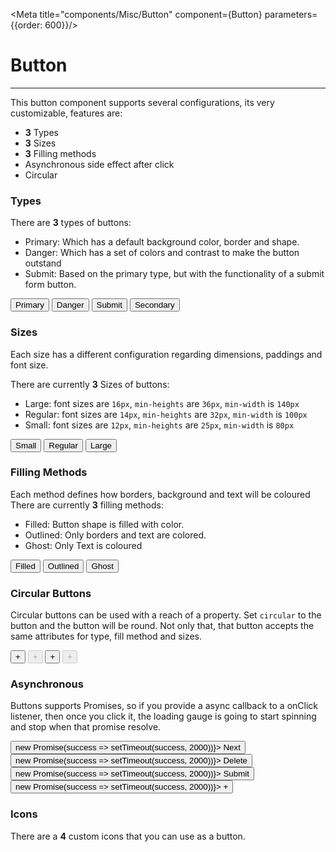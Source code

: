 

<Meta title="components/Misc/Button" component={Button} parameters={{order: 600}}/>

# Button

<hr />


This button component supports several configurations, its very customizable, features are:
  - **3** Types
  - **3** Sizes
  - **3** Filling methods
  - Asynchronous side effect after click
  - Circular

### Types

There are **3** types of buttons:

- Primary: Which has a default background color, border and shape.
- Danger: Which has a set of colors and contrast to make the button outstand
- Submit: Based on the primary type, but with the functionality of a submit form button.

<Preview withSource="open">
  <Story name="Types">
     <Box horizontal>
          <Button type="primary">Primary</Button>
          <Button type="danger">Danger</Button>
          <Button type="submit">Submit</Button>
          <Button fill="outlined" type="secondary">Secondary</Button>
     </Box>
  </Story>
</Preview>

### Sizes

Each size has a different configuration regarding dimensions, paddings and font size.

There are currently **3** Sizes of buttons:

- Large: font sizes are `16px`, `min-heights` are `36px`, `min-width` is `140px`
- Regular: font sizes are `14px`, `min-heights` are `32px`, `min-width` is `100px`
- Small: font sizes are `12px`, `min-heights` are `25px`, `min-width` is `80px`

<Preview withSource="open">
  <Story name="Sizes">
     <Box horizontal>
          <Button type="primary" size="small">Small</Button>
          <Button type="danger" size="regular">Regular</Button>
          <Button type="submit" size="large">Large</Button>
     </Box>
  </Story>
</Preview>

### Filling Methods

Each method defines how borders, background and text will be coloured
There are currently **3** filling methods:

- Filled: Button shape is filled with color.
- Outlined: Only borders and text are colored.
- Ghost: Only Text is coloured

<Preview withSource="open">
  <Story name="Filled">
     <Box horizontal>
          <Button type="primary" size="small" fill="filled">Filled</Button>
          <Button type="danger" size="regular" fill="outlined">Outlined</Button>
          <Button type="submit" size="large" fill="ghost">Ghost</Button>
     </Box>
  </Story>
</Preview>

### Circular Buttons

Circular buttons can be used with a reach of a property. Set `circular` to the button and the button
will be round. Not only that, that button accepts the same attributes for type, fill method and sizes.

<Preview withSource="open">
  <Story name="Circular">
     <Box horizontal>
          <Button size="small" type="primary" circular>+</Button>
          <Button size="regular" type="primary" disabled circular>+</Button>
          <Button size="large" fill="outlined" circular>+</Button>
          <Button size="large" disabled fill="outlined" circular>+</Button>
     </Box>
  </Story>
</Preview>

### Asynchronous

Buttons supports Promises, so if you provide a async callback to a onClick listener, then once you click it,
the loading gauge is going to start spinning and stop when that promise resolve.

<Preview withSource="open">
  <Story name="Async">
   <Box horizontal>
      <Button type="primary" fill="filled" onClick={ async () => new Promise(success => setTimeout(success, 2000))}>
        <span>Next</span>
      </Button>
      <Button type="danger" fill="outlined" onClick={ async () => new Promise(success => setTimeout(success, 2000))}>
        <span>Delete</span>
      </Button>
      <Button fill="filled" type="secondary" onClick={ async () => new Promise(success => setTimeout(success, 2000))}>
        <span>Submit</span>
      </Button>
      <Button fill="filled" type="primary" circular onClick={ async () => new Promise(success => setTimeout(success, 2000))}>
        <span>+</span>
      </Button>
   </Box>
  </Story>
</Preview>

### Icons

There are a **4** custom icons that you can use as a button.

<Preview withSource="open">
  <Story name="Icons">
   <Box horizontal>
      <FavoriteButton />
       <FavoriteButton isFavorite />
       <CloseButton />
       <MoreButton />
   </Box>
  </Story>
</Preview>


<Props of={Button} />
